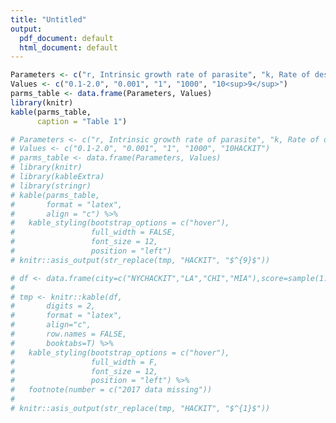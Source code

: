 ```yaml
---
title: "Untitled"
output:
  pdf_document: default
  html_document: default
---
```


```r
Parameters <- c("r, Intrinsic growth rate of parasite", "k, Rate of destruction of parasite by host immune system", "ρ, Maximum growth rate of the immune system", "𝜙, Parasite density at which growth rate of host immune system is half its maximum","D, Lethal within-host parasite density")
Values <- c("0.1-2.0", "0.001", "1", "1000", "10<sup>9</sup>")
parms_table <- data.frame(Parameters, Values)
library(knitr)
kable(parms_table, 
      caption = "Table 1")
```


```r
# Parameters <- c("r, Intrinsic growth rate of parasite", "k, Rate of destruction of parasite by host immune system", "ρ, Maximum growth rate of the immune system", "𝜙, Parasite density at which growth rate of host immune system is half its maximum","D, Lethal within-host parasite density")
# Values <- c("0.1-2.0", "0.001", "1", "1000", "10HACKIT")
# parms_table <- data.frame(Parameters, Values)
# library(knitr)
# library(kableExtra)
# library(stringr)
# kable(parms_table, 
#       format = "latex",
#       align = "c") %>% 
#   kable_styling(bootstrap_options = c("hover"),
#                 full_width = FALSE,
#                 font_size = 12, 
#                 position = "left")
# knitr::asis_output(str_replace(tmp, "HACKIT", "$^{9}$"))

```



```r

# df <- data.frame(city=c("NYCHACKIT","LA","CHI","MIA"),score=sample(1:100, 4, replace=T))
# 
# tmp <- knitr::kable(df,  
#       digits = 2,
#       format = "latex",
#       align="c",
#       row.names = FALSE,
#       booktabs=T) %>%
#   kable_styling(bootstrap_options = c("hover"),
#                 full_width = F,
#                 font_size = 12,
#                 position = "left") %>%
#   footnote(number = c("2017 data missing"))
# 
# knitr::asis_output(str_replace(tmp, "HACKIT", "$^{1}$"))

```

